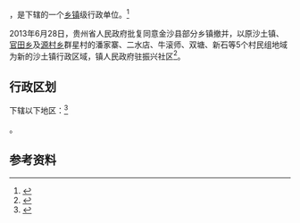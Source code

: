 {{中国乡级行政区|52/05/23/102/000}}

'''{{PAGENAMEBASE}}'''，是{{PRC admin/fullname|52/05/23/102/000|3}}下辖的一个[[乡镇|乡镇]]级行政单位。<ref>{{PRC admin/ref sgc|{{PRC admin/parent|52/05/23/102/000}}}}</ref>

2013年6月28日，贵州省人民政府批复同意金沙县部分乡镇撤并，以原沙土镇、[[官田乡_(金沙县)|官田乡]]及[[源村乡|源村乡]]群星村的潘家寨、二水店、牛滚师、双塘、新石等5个村民组地域为新的沙土镇行政区域，镇人民政府驻振兴社区<ref>{{Cite web |url=http://gzsrmzfgb.gzgov.gov.cn/show.aspx?id=7965 |title=省人民政府关于同意金沙县部分乡镇撤并的批复（黔府函〔2013〕150号） |access-date=2017-09-04 |archive-url=https://web.archive.org/web/20170905001952/http://gzsrmzfgb.gzgov.gov.cn/show.aspx?id=7965 |archive-date=2017-09-05 |dead-url=yes }}</ref>。

== 行政区划 ==

{{PAGENAMEBASE}}下辖以下地区：<ref>{{PRC admin/ref sgc|52/05/23/102/000}}</ref>

{{PRC admin/children|52/05/23/102/000}}。

== 参考资料 ==

{{reflist}}

{{行政区划小作品}}
{{PRC admin/navcat|52/05/23/102/000}}